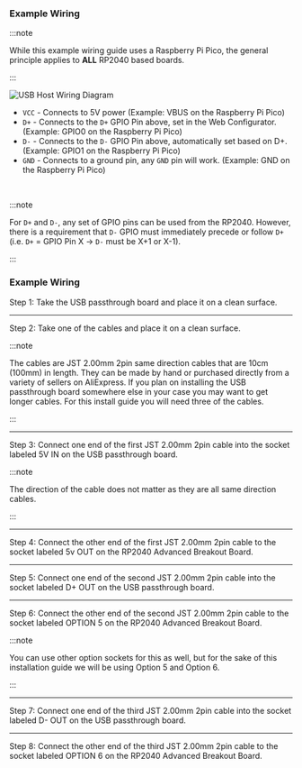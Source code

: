 
<Tabs groupId="boards" defaultValue="Generic USB Host Port">
<TabItem value="Generic USB Host Port" label="Generic USB 2.0 Host Port" default>

### Example Wiring

:::note

While this example wiring guide uses a Raspberry Pi Pico, the general principle applies to **ALL** RP2040 based boards.

:::

![USB Host Wiring Diagram](../assets/images/gpc-add-ons-example-wiring-diagram-usb-host-port.png)

- `VCC` - Connects to 5V power (Example: VBUS on the Raspberry Pi Pico)
- `D+` - Connects to the `D+` GPIO Pin above, set in the Web Configurator. (Example: GPIO0 on the Raspberry Pi Pico)
- `D-` - Connects to the `D-` GPIO Pin above, automatically set based on D+. (Example: GPIO1 on the Raspberry Pi Pico)
- `GND` - Connects to a ground pin, any `GND` pin will work. (Example: GND on the Raspberry Pi Pico)

<br />

:::note

For `D+` and `D-`, any set of GPIO pins can be used from the RP2040. However, there is a requirement that `D-` GPIO must immediately precede or follow `D+` (i.e. `D+` = GPIO Pin X -> `D-` must be X+1 or X-1).

:::

</TabItem>
<TabItem value="USB Passthrough Board" label="USB Passthrough Board" default>

### Example Wiring

Step 1: Take the USB passthrough board and place it on a clean surface.

---

Step 2: Take one of the cables and place it on a clean surface.

:::note

The cables are JST 2.00mm 2pin same direction cables that are 10cm (100mm) in length. They can be made by hand or purchased directly from a variety of sellers on AliExpress. If you plan on installing the USB passthrough board somewhere else in your case you may want to get longer cables. For this install guide you will need three of the cables.

:::

---

Step 3: Connect one end of the first JST 2.00mm 2pin cable into the socket labeled 5V IN on the USB passthrough board.

:::note

The direction of the cable does not matter as they are all same direction cables.

:::

---

Step 4: Connect the other end of the first JST 2.00mm 2pin cable to the socket labeled 5v OUT on the RP2040 Advanced Breakout Board.

---

Step 5: Connect one end of the second JST 2.00mm 2pin cable into the socket labeled D+ OUT on the USB passthrough board.

---

Step 6: Connect the other end of the second JST 2.00mm 2pin cable to the socket labeled OPTION 5 on the RP2040 Advanced Breakout Board.

:::note

You can use other option sockets for this as well, but for the sake of this installation guide we will be using Option 5 and Option 6.

:::

---

Step 7: Connect one end of the third JST 2.00mm 2pin cable into the socket labeled D- OUT on the USB passthrough board.

---

Step 8: Connect the other end of the third JST 2.00mm 2pin cable to the socket labeled OPTION 6 on the RP2040 Advanced Breakout Board.

</TabItem>
</Tabs>
